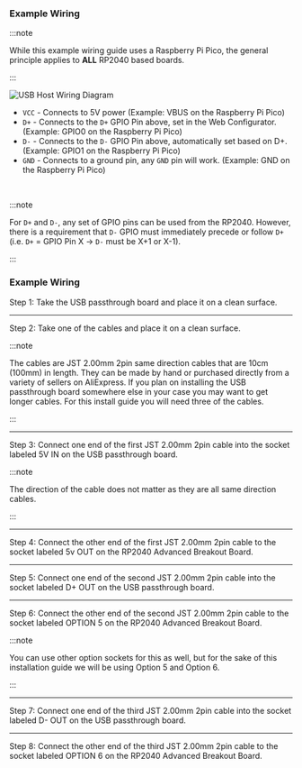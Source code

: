 
<Tabs groupId="boards" defaultValue="Generic USB Host Port">
<TabItem value="Generic USB Host Port" label="Generic USB 2.0 Host Port" default>

### Example Wiring

:::note

While this example wiring guide uses a Raspberry Pi Pico, the general principle applies to **ALL** RP2040 based boards.

:::

![USB Host Wiring Diagram](../assets/images/gpc-add-ons-example-wiring-diagram-usb-host-port.png)

- `VCC` - Connects to 5V power (Example: VBUS on the Raspberry Pi Pico)
- `D+` - Connects to the `D+` GPIO Pin above, set in the Web Configurator. (Example: GPIO0 on the Raspberry Pi Pico)
- `D-` - Connects to the `D-` GPIO Pin above, automatically set based on D+. (Example: GPIO1 on the Raspberry Pi Pico)
- `GND` - Connects to a ground pin, any `GND` pin will work. (Example: GND on the Raspberry Pi Pico)

<br />

:::note

For `D+` and `D-`, any set of GPIO pins can be used from the RP2040. However, there is a requirement that `D-` GPIO must immediately precede or follow `D+` (i.e. `D+` = GPIO Pin X -> `D-` must be X+1 or X-1).

:::

</TabItem>
<TabItem value="USB Passthrough Board" label="USB Passthrough Board" default>

### Example Wiring

Step 1: Take the USB passthrough board and place it on a clean surface.

---

Step 2: Take one of the cables and place it on a clean surface.

:::note

The cables are JST 2.00mm 2pin same direction cables that are 10cm (100mm) in length. They can be made by hand or purchased directly from a variety of sellers on AliExpress. If you plan on installing the USB passthrough board somewhere else in your case you may want to get longer cables. For this install guide you will need three of the cables.

:::

---

Step 3: Connect one end of the first JST 2.00mm 2pin cable into the socket labeled 5V IN on the USB passthrough board.

:::note

The direction of the cable does not matter as they are all same direction cables.

:::

---

Step 4: Connect the other end of the first JST 2.00mm 2pin cable to the socket labeled 5v OUT on the RP2040 Advanced Breakout Board.

---

Step 5: Connect one end of the second JST 2.00mm 2pin cable into the socket labeled D+ OUT on the USB passthrough board.

---

Step 6: Connect the other end of the second JST 2.00mm 2pin cable to the socket labeled OPTION 5 on the RP2040 Advanced Breakout Board.

:::note

You can use other option sockets for this as well, but for the sake of this installation guide we will be using Option 5 and Option 6.

:::

---

Step 7: Connect one end of the third JST 2.00mm 2pin cable into the socket labeled D- OUT on the USB passthrough board.

---

Step 8: Connect the other end of the third JST 2.00mm 2pin cable to the socket labeled OPTION 6 on the RP2040 Advanced Breakout Board.

</TabItem>
</Tabs>
